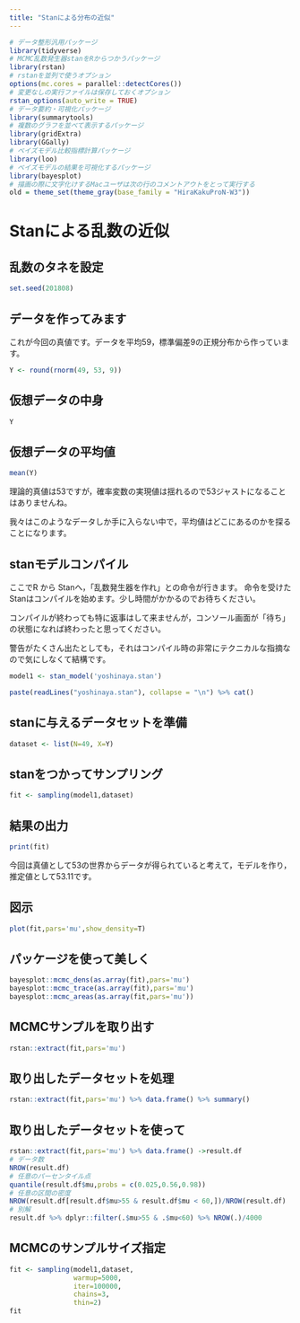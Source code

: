 ```yaml
---
title: "Stanによる分布の近似"
---
```



```r
# データ整形汎用パッケージ
library(tidyverse)
# MCMC乱数発生器stanをRからつかうパッケージ
library(rstan)
# rstanを並列で使うオプション
options(mc.cores = parallel::detectCores())
# 変更なしの実行ファイルは保存しておくオプション
rstan_options(auto_write = TRUE)
# データ要約・可視化パッケージ
library(summarytools)
# 複数のグラフを並べて表示するパッケージ
library(gridExtra)
library(GGally)
# ベイズモデル比較指標計算パッケージ
library(loo)
# ベイズモデルの結果を可視化するパッケージ
library(bayesplot)
# 描画の際に文字化けするMacユーザは次の行のコメントアウトをとって実行する
old = theme_set(theme_gray(base_family = "HiraKakuProN-W3"))
```




# Stanによる乱数の近似

## 乱数のタネを設定

```r
set.seed(201808)
```

## データを作ってみます

これが今回の真値です。データを平均59，標準偏差9の正規分布から作っています。

```r
Y <- round(rnorm(49, 53, 9))
```

## 仮想データの中身

```r
Y
```

## 仮想データの平均値

```r
mean(Y)
```

理論的真値は53ですが，確率変数の実現値は揺れるので53ジャストになることはありませんね。

我々はこのようなデータしか手に入らない中で，平均値はどこにあるのかを探ることになります。

## stanモデルコンパイル

ここでR から Stanへ，「乱数発生器を作れ」との命令が行きます。
命令を受けたStanはコンパイルを始めます。少し時間がかかるのでお待ちください。

コンパイルが終わっても特に返事はして来ませんが，コンソール画面が「待ち」の状態になれば終わったと思ってください。

警告がたくさん出たとしても，それはコンパイル時の非常にテクニカルな指摘なので気にしなくて結構です。

```r
model1 <- stan_model('yoshinaya.stan')
```
```r
paste(readLines("yoshinaya.stan"), collapse = "\n") %>% cat()
```


## stanに与えるデータセットを準備

```r
dataset <- list(N=49, X=Y)
```

## stanをつかってサンプリング

```r
fit <- sampling(model1,dataset)
```

## 結果の出力

```r
print(fit)
```

今回は真値として53の世界からデータが得られていると考えて，モデルを作り，推定値として53.11です。


## 図示
```r
plot(fit,pars='mu',show_density=T)
```

## パッケージを使って美しく
```r
bayesplot::mcmc_dens(as.array(fit),pars='mu')
bayesplot::mcmc_trace(as.array(fit),pars='mu')
bayesplot::mcmc_areas(as.array(fit,pars='mu'))
```

## MCMCサンプルを取り出す
```r
rstan::extract(fit,pars='mu')
```

## 取り出したデータセットを処理
```r
rstan::extract(fit,pars='mu') %>% data.frame() %>% summary()

```

## 取り出したデータセットを使って
```r
rstan::extract(fit,pars='mu') %>% data.frame() ->result.df
# データ数
NROW(result.df)
# 任意のパーセンタイル点
quantile(result.df$mu,probs = c(0.025,0.56,0.98))
# 任意の区間の密度
NROW(result.df[result.df$mu>55 & result.df$mu < 60,])/NROW(result.df)
# 別解
result.df %>% dplyr::filter(.$mu>55 & .$mu<60) %>% NROW(.)/4000
```

## MCMCのサンプルサイズ指定

```r
fit <- sampling(model1,dataset,
                warmup=5000,
                iter=100000,
                chains=3,
                thin=2)
fit
```

